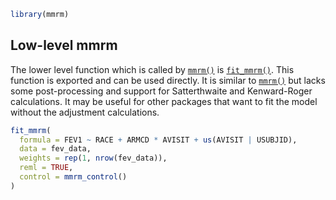 ```{r, include = FALSE}
library(mmrm)
```

## Low-level mmrm

The lower level function which is called by [`mmrm()`](https://openpharma.github.io/mmrm/main/reference/mmrm.html) is [`fit_mmrm()`](https://openpharma.github.io/mmrm/main/reference/fit_mmrm.html). This
function is exported and can be used directly. It is similar to [`mmrm()`](https://openpharma.github.io/mmrm/main/reference/mmrm.html) but lacks
some post-processing and support for Satterthwaite and Kenward-Roger calculations.
It may be useful for other packages that want to fit the model without
the adjustment calculations.

```{r low-level-hmmrmtmb}
fit_mmrm(
  formula = FEV1 ~ RACE + ARMCD * AVISIT + us(AVISIT | USUBJID),
  data = fev_data,
  weights = rep(1, nrow(fev_data)),
  reml = TRUE,
  control = mmrm_control()
)
```
